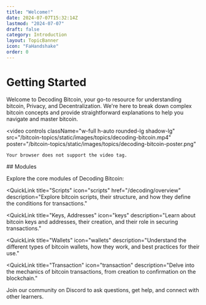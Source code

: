 ```yaml
---
title: "Welcome!"
date: 2024-07-07T15:32:14Z
lastmod: "2024-07-07"
draft: false
category: Introduction
layout: TopicBanner
icon: "FaHandshake"
order: 0
---
```


# Getting Started

Welcome to Decoding Bitcoin, your go-to resource for understanding bitcoin, Privacy, and Decentralization. We're here to break down complex bitcoin concepts and provide straightforward explanations to help you navigate and master bitcoin.

<video
    controls
    className="w-full h-auto rounded-lg shadow-lg"
    src="/bitcoin-topics/static/images/topics/decoding-bitcoin.mp4"
    poster="/bitcoin-topics/static/images/topics/decoding-bitcoin-poster.png"
>
    Your browser does not support the video tag.
</video>
## Modules

Explore the core modules of Decoding Bitcoin:

<QuickLinks>

<QuickLink
    title="Scripts"
    icon="scripts"
    href="/decoding/overview"
    description="Explore bitcoin scripts, their structure, and how they define the conditions for transactions."
></QuickLink>

<QuickLink
    title="Keys, Addresses"
    icon="keys"
    description="Learn about bitcoin keys and addresses, their creation, and their role in securing transactions."
></QuickLink>

<QuickLink
    title="Wallets"
    icon="wallets"
    description="Understand the different types of bitcoin wallets, how they work, and best practices for their use."
></QuickLink>

<QuickLink
    title="Transaction"
    icon="transaction"
    description="Delve into the mechanics of bitcoin transactions, from creation to confirmation on the blockchain."
></QuickLink>

</QuickLinks>

Join our community on Discord to ask questions, get help, and connect with other learners.
